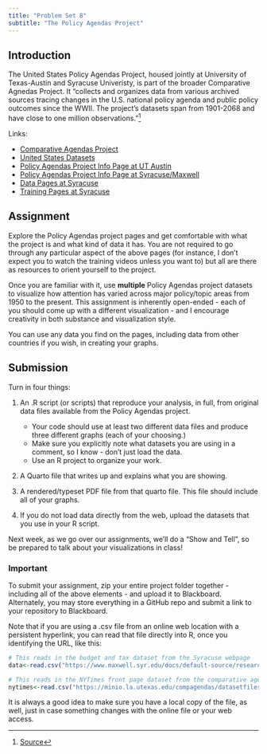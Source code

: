 ```yaml
---
title: "Problem Set 8"
subtitle: "The Policy Agendas Project"
---
```


## Introduction

The United States Policy Agendas Project, housed jointly at University of Texas-Austin and Syracuse Univeristy, is part of the broader Comparative Agnedas Project. It "collects and organizes data from various archived sources tracing changes in the U.S. national policy agenda and public policy outcomes since the WWII. The project's datasets span from 1901-2068 and have close to one million observations."[^pap]

[^pap]: [Source](https://www.maxwell.syr.edu/research/campbell-public-affairs-institute/united-states-policy-agendas-project) 

Links:

- [Comparative Agendas Project](https://www.comparativeagendas.net)
- [United States Datasets](https://www.comparativeagendas.net/project/us/datasets)
- [Policy Agendas Project Info Page at UT Austin](https://liberalarts.utexas.edu/government/news/feature-archive/the-policy-agendas-project.html)
- [Policy Agendas Project Info Page at Syracuse/Maxwell](https://www.maxwell.syr.edu/research/campbell-public-affairs-institute/united-states-policy-agendas-project)
- [Data Pages at Syracuse](https://www.maxwell.syr.edu/research/campbell-public-affairs-institute/united-states-policy-agendas-project/datasets-and-codebooks)
- [Training Pages at Syracuse](https://www.maxwell.syr.edu/research/campbell-public-affairs-institute/united-states-policy-agendas-project/training-modules)

## Assignment

Explore the Policy Agendas project pages and get comfortable with what the project is and what kind of data it has.  You are not required to go through any particular aspect of the above pages (for instance, I don't expect you to watch the training videos unless you want to) but all are there as resources to orient yourself to the project.

Once you are familiar with it, use **multiple** Policy Agendas project datasets to visualize how attention has varied across major policy/topic areas from 1950 to the present.  This assignment is inherently open-ended - each of you should come up with a different visualization - and I encourage creativity in both substance and visualization style.

You can use any data you find on the pages, including data from other countries if you wish, in creating your graphs. 

## Submission

Turn in four things:

1. An .R script (or scripts) that reproduce your analysis, in full, from original data files available from the Policy Agendas project.  
    - Your code should use at least two different data files and produce three different graphs (each of your choosing.)  
    - Make sure you explicitly note what datasets you are using in a comment, so I know - don't just load the data.
    - Use an R project to organize your work.

2. A Quarto file that writes up and explains what you are showing.

3. A rendered/typeset PDF file from that quarto file.  This file should include all of your graphs.

4. If you do not load data directly from the web, upload the datasets that you use in your R script. 

Next week, as we go over our assignments, we'll do a "Show and Tell", so be prepared to talk about your visualizations in class!

::: {.callout-note}
### Important

To submit your assignment, zip your entire project folder together - including all of the above elements - and upload it to Blackboard.  Alternately, you may store everything in a GitHub repo and submit a link to your repository to Blackboard.
:::


::: callout-tip

Note that if you are using a .csv file from an online web location with a persistent hyperlink, you can read that file directly into R, once you identifying the URL, like this:

```r
# This reads in the budget and tax dataset from the Syracuse webpage
data<-read.csv("https://www.maxwell.syr.edu/docs/default-source/research/campbell/us-policy-agendas-project/budget-tax-dataset.csv")

# This reads in the NYTimes front page dataset from the comparative agendas project webpage
nytimes<-read.csv("https://minio.la.utexas.edu/compagendas/datasetfiles/US-Media-NYTimes_front_page_19.3.csv")
```

It is always a good idea to make sure you have a local copy of the file, as well, just in case something changes with the online file or your web access.

:::